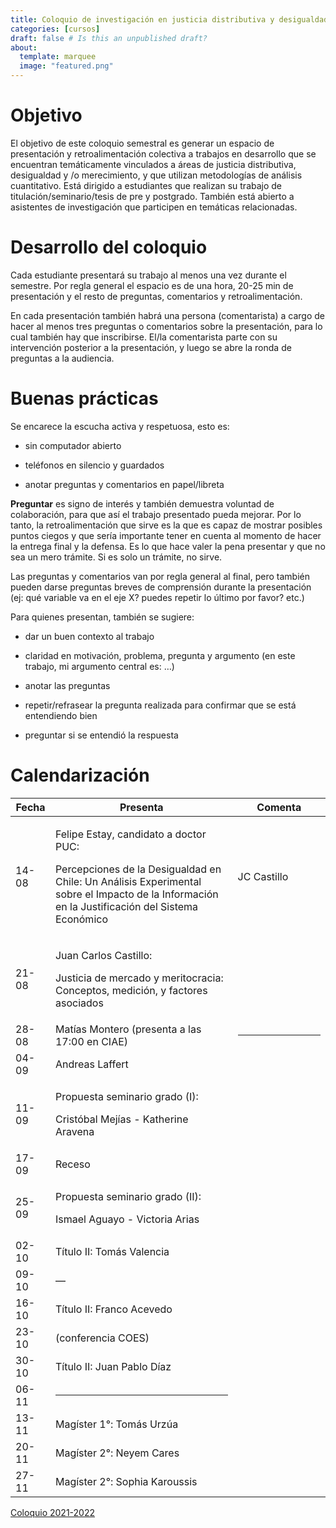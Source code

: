 ```yaml
---
title: Coloquio de investigación en justicia distributiva y desigualdad socioeconómica
categories: [cursos]
draft: false # Is this an unpublished draft?
about:
  template: marquee
  image: "featured.png"  
---
```



# Objetivo

El objetivo de este coloquio semestral es generar un espacio de presentación y retroalimentación colectiva a trabajos en desarrollo que se encuentran temáticamente vinculados a áreas de justicia distributiva, desigualdad y /o merecimiento, y que utilizan metodologías de análisis cuantitativo. Está dirigido a estudiantes que realizan su trabajo de titulación/seminario/tesis de pre y postgrado. También está abierto a asistentes de investigación que participen en temáticas relacionadas.

# Desarrollo del coloquio

Cada estudiante presentará su trabajo al menos una vez durante el semestre. Por regla general el espacio es de una hora, 20-25 min de presentación y el resto de preguntas, comentarios y retroalimentación.

En cada presentación también habrá una persona (comentarista) a cargo de hacer al menos tres preguntas o comentarios sobre la presentación, para lo cual también hay que inscribirse. El/la comentarista parte con su intervención posterior a la presentación, y luego se abre la ronda de preguntas a la audiencia.

# Buenas prácticas

Se encarece la escucha activa y respetuosa, esto es:

-   sin computador abierto

-   teléfonos en silencio y guardados

-   anotar preguntas y comentarios en papel/libreta

**Preguntar** es signo de interés y también demuestra voluntad de colaboración, para que así el trabajo presentado pueda mejorar. Por lo tanto, la retroalimentación que sirve es la que es capaz de mostrar posibles puntos ciegos y que sería importante tener en cuenta al momento de hacer la entrega final y la defensa. Es lo que hace valer la pena presentar y que no sea un mero trámite. Si es solo un trámite, no sirve.

Las preguntas y comentarios van por regla general al final, pero también pueden darse preguntas breves de comprensión durante la presentación (ej: qué variable va en el eje X? puedes repetir lo último por favor? etc.)

Para quienes presentan, también se sugiere:

-   dar un buen contexto al trabajo

-   claridad en motivación, problema, pregunta y argumento (en este trabajo, mi argumento central es: ...)

-   anotar las preguntas

-   repetir/refrasear la pregunta realizada para confirmar que se está entendiendo bien

-   preguntar si se entendió la respuesta

# Calendarización

+-----------------------------+------------------------------------------------------------------------------------------------------------------------------------------------+--------------------------------------------------------------------------+
| Fecha                       | Presenta                                                                                                                                       | Comenta                                                                  |
+=============================+================================================================================================================================================+==========================================================================+
| 14-08                       | Felipe Estay, candidato a doctor PUC:                                                                                                          | JC Castillo                                                              |
|                             |                                                                                                                                                |                                                                          |
|                             | Percepciones de la Desigualdad en Chile: Un Análisis Experimental sobre el Impacto de la Información en la Justificación del Sistema Económico |                                                                          |
+-----------------------------+------------------------------------------------------------------------------------------------------------------------------------------------+--------------------------------------------------------------------------+
| 21-08                       | Juan Carlos Castillo:                                                                                                                          |                                                                          |
|                             |                                                                                                                                                |                                                                          |
|                             | Justicia de mercado y meritocracia: Conceptos, medición, y factores asociados                                                                  |                                                                          |
+-----------------------------+------------------------------------------------------------------------------------------------------------------------------------------------+--------------------------------------------------------------------------+
| 28-08                       | Matías Montero (presenta a las 17:00 en CIAE)                                                                                                  | ------------------------------------------------------------------------ |
+-----------------------------+------------------------------------------------------------------------------------------------------------------------------------------------+--------------------------------------------------------------------------+
| 04-09                       | Andreas Laffert                                                                                                                                |                                                                          |
+-----------------------------+------------------------------------------------------------------------------------------------------------------------------------------------+--------------------------------------------------------------------------+
| 11-09                       | Propuesta seminario grado (I):                                                                                                                 |                                                                          |
|                             |                                                                                                                                                |                                                                          |
|                             | Cristóbal Mejías - Katherine Aravena                                                                                                           |                                                                          |
+-----------------------------+------------------------------------------------------------------------------------------------------------------------------------------------+--------------------------------------------------------------------------+
| 17-09                       | Receso                                                                                                                                         |                                                                          |
+-----------------------------+------------------------------------------------------------------------------------------------------------------------------------------------+--------------------------------------------------------------------------+
| 25-09                       | Propuesta seminario grado (II):                                                                                                                |                                                                          |
|                             |                                                                                                                                                |                                                                          |
|                             | Ismael Aguayo - Victoria Arias                                                                                                                 |                                                                          |
+-----------------------------+------------------------------------------------------------------------------------------------------------------------------------------------+--------------------------------------------------------------------------+
| 02-10                       | Título II: Tomás Valencia                                                                                                                      |                                                                          |
+-----------------------------+------------------------------------------------------------------------------------------------------------------------------------------------+--------------------------------------------------------------------------+
| 09-10                       | —                                                                                                                                              |                                                                          |
+-----------------------------+------------------------------------------------------------------------------------------------------------------------------------------------+--------------------------------------------------------------------------+
| 16-10                       | Título II: Franco Acevedo                                                                                                                      |                                                                          |
+-----------------------------+------------------------------------------------------------------------------------------------------------------------------------------------+--------------------------------------------------------------------------+
| 23-10                       | (conferencia COES)                                                                                                                             |                                                                          |
+-----------------------------+------------------------------------------------------------------------------------------------------------------------------------------------+--------------------------------------------------------------------------+
| 30-10                       | Título II: Juan Pablo Díaz                                                                                                                     |                                                                          |
+-----------------------------+------------------------------------------------------------------------------------------------------------------------------------------------+--------------------------------------------------------------------------+
| 06-11                       | ------------------------------------------------------------------------                                                                       |                                                                          |
+-----------------------------+------------------------------------------------------------------------------------------------------------------------------------------------+--------------------------------------------------------------------------+
| 13-11                       | Magíster 1°: Tomás Urzúa                                                                                                                       |                                                                          |
+-----------------------------+------------------------------------------------------------------------------------------------------------------------------------------------+--------------------------------------------------------------------------+
| 20-11                       | Magíster 2°: Neyem Cares                                                                                                                       |                                                                          |
+-----------------------------+------------------------------------------------------------------------------------------------------------------------------------------------+--------------------------------------------------------------------------+
| 27-11                       | Magíster 2°: Sophia Karoussis                                                                                                                  |                                                                          |
+-----------------------------+------------------------------------------------------------------------------------------------------------------------------------------------+--------------------------------------------------------------------------+

[Coloquio 2021-2022](/docencia/posts/coloquio/coloquio21-22.html)